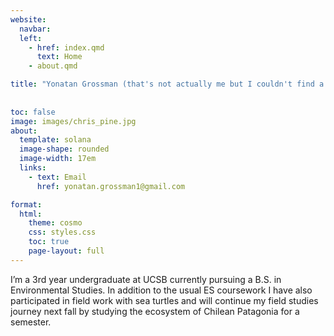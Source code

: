 ```yaml
---
website:
  navbar:
  left:
    - href: index.qmd
      text: Home
    - about.qmd

title: "Yonatan Grossman (that's not actually me but I couldn't find a photo I liked)"
  
    
toc: false
image: images/chris_pine.jpg
about:
  template: solana
  image-shape: rounded
  image-width: 17em
  links: 
    - text: Email
      href: yonatan.grossman1@gmail.com

format:
  html:
    theme: cosmo
    css: styles.css
    toc: true
    page-layout: full
---
```


I'm a 3rd year undergraduate at UCSB currently pursuing a B.S. in Environmental Studies. In addition to the usual ES coursework I have also participated in field work with sea turtles and will continue my field studies journey next fall by studying the ecosystem of Chilean Patagonia for a semester.
